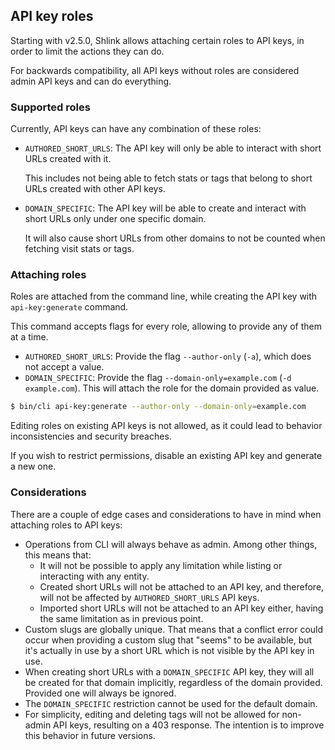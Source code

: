 
## API key roles

Starting with v2.5.0, Shlink allows attaching certain roles to API keys, in order to limit the actions they can do.

For backwards compatibility, all API keys without roles are considered admin API keys and can do everything.

### Supported roles

Currently, API keys can have any combination of these roles:

* `AUTHORED_SHORT_URLS`: The API key will only be able to interact with short URLs created with it.

  This includes not being able to fetch stats or tags that belong to short URLs created with other API keys.

* `DOMAIN_SPECIFIC`: The API key will be able to create and interact with short URLs only under one specific domain.

  It will also cause short URLs from other domains to not be counted when fetching visit stats or tags.

### Attaching roles

Roles are attached from the command line, while creating the API key with `api-key:generate` command.

This command accepts flags for every role, allowing to provide any of them at a time.

* `AUTHORED_SHORT_URLS`: Provide the flag `--author-only` (`-a`), which does not accept a value.
* `DOMAIN_SPECIFIC`: Provide the flag `--domain-only=example.com` (`-d example.com`). This will attach the role for the domain provided as value.

```bash
$ bin/cli api-key:generate --author-only --domain-only=example.com
```

<Callout type="warning">
  Editing roles on existing API keys is not allowed, as it could lead to behavior inconsistencies and security breaches.

  If you wish to restrict permissions, disable an existing API key and generate a new one.
</Callout>

### Considerations

There are a couple of edge cases and considerations to have in mind when attaching roles to API keys:

* Operations from CLI will always behave as admin. Among other things, this means that:
  * It will not be possible to apply any limitation while listing or interacting with any entity.
  * Created short URLs will not be attached to an API key, and therefore, will not be affected by `AUTHORED_SHORT_URLS` API keys.
  * Imported short URLs will not be attached to an API key either, having the same limitation as in previous point.
* Custom slugs are globally unique. That means that a conflict error could occur when providing a custom slug that "seems" to be available, but it's actually in use by a short URL which is not visible by the API key in use.
* When creating short URLs with a `DOMAIN_SPECIFIC` API key, they will all be created for that domain implicitly, regardless of the domain provided. Provided one will always be ignored.
* The `DOMAIN_SPECIFIC` restriction cannot be used for the default domain.
* For simplicity, editing and deleting tags will not be allowed for non-admin API keys, resulting on a 403 response. The intention is to improve this behavior in future versions.

